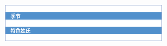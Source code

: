 <div style="display:block;border:1px solid #aaaaaa;vertical-align: top; margin-bottom:10px;padding-bottom:5px;padding-left:0px;padding-right:0px; background-color: #ffffff; border-color: #738CBF;">
<div style="float:right;margin-left:5px;">{{edit|Portal:中国/季节}}</div>
<h2 style="padding-left: 1em; font-size: medium; font-weight: bold; color: #fff; background-color: #5190cc;">季节</h2>
{{Portal:中国/季节}}

<div style="float:right;margin-left:5px;">{{edit|Portal:中国/特色姓氏}}</div>
<h2 style="padding-left: 1em; font-size: medium; font-weight: bold; color: #fff; background-color: #5190cc;">特色姓氏</h2>
{{Portal:中国/特色姓氏}}
</div>
